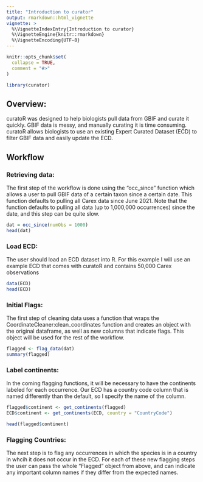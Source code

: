 ```yaml
---
title: "Introduction to curator"
output: rmarkdown::html_vignette
vignette: >
  %\VignetteIndexEntry{Introduction to curator}
  %\VignetteEngine{knitr::rmarkdown}
  %\VignetteEncoding{UTF-8}
---
```


```r
knitr::opts_chunk$set(
  collapse = TRUE,
  comment = "#>"
)
```

```r
library(curator)
```

## Overview:

curatoR was designed to help biologists pull data from GBIF and curate it quickly. GBIF data is messy, and manually curating it is time consuming. curatoR allows biologists to use an existing Expert Curated Dataset (ECD) to filter GBIF data and easily update the ECD.

## Workflow
### Retrieving data:

The first step of the workflow is done using the "occ_since" function which allows a user to pull GBIF data of a certain taxon since a certain date. This function defaults to pulling all Carex data since June 2021. Note that the function defaults to pulling all data (up to 1,000,000 occurrences) since the date, and this step can be quite slow. 

```r
dat = occ_since(numObs = 1000)
head(dat)
```

### Load ECD:

The user should load an ECD dataset into R. For this example I will use an example ECD that comes with curatoR and contains 50,000 Carex observations
```r
data(ECD)
head(ECD)
```

### Initial Flags:
The first step of cleaning data uses a function that wraps the CoordinateCleaner:clean_coordinates function and creates an object with the original dataframe, as well as new columns that indicate flags. This object will be used for the rest of the workflow.

```r

flagged <- flag_data(dat)
summary(flagged)

```

### Label continents:

In the coming flagging functions, it will be necessary to have the continents labeled for each occurrence. Our ECD has a country code column that is named differently than the default, so I specify the name of the column.

```r
flagged$continent <- get_continents(flagged)
ECD$continent <- get_continents(ECD, country = "CountryCode")

head(flagged$continent)
```

### Flagging Countries:

The next step is to flag any occurrences in which the species is in a country in whcih it does not occur in the ECD. For each of these new flagging steps the user can pass the whole "Flagged" object from above, and can indicate any important column names if they differ from the expected names.

